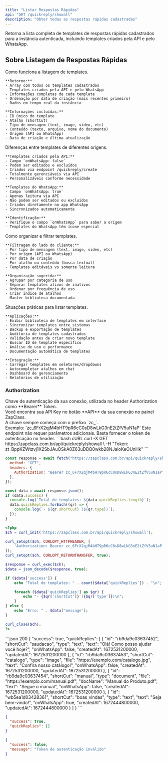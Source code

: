 ```yaml
---
title: "Listar Respostas Rápidas"
api: "GET /quickreply/showall"
description: "Obter todas as respostas rápidas cadastradas"
---
```


Retorna a lista completa de templates de respostas rápidas cadastrados para a instância autenticada, incluindo templates criados pela API e pelo WhatsApp.

## Sobre Listagem de Respostas Rápidas

<AccordionGroup>
  <Accordion title="Visão Geral da Listagem" icon="list">
    Como funciona a listagem de templates.

    **Retorno:**
    - Array com todos os templates cadastrados
    - Templates criados pela API e pelo WhatsApp
    - Informações completas de cada template
    - Ordenação por data de criação (mais recentes primeiro)
    - Dados em tempo real da instância

    **Informações incluídas:**
    - ID único do template
    - Atalho (shortCut)
    - Tipo de mensagem (text, image, video, etc)
    - Conteúdo (texto, arquivo, nome do documento)
    - Origem (API ou WhatsApp)
    - Data de criação e última atualização

  </Accordion>

  <Accordion title="Templates da API vs WhatsApp" icon="code-compare">
    Diferenças entre templates de diferentes origens.

    **Templates criados pela API:**
    - Campo `onWhatsApp: false`
    - Podem ser editados e excluídos
    - Criados via endpoint /quickreply/create
    - Totalmente gerenciáveis via API
    - Personalizáveis conforme necessidade

    **Templates do WhatsApp:**
    - Campo `onWhatsApp: true`
    - Apenas leitura via API
    - Não podem ser editados ou excluídos
    - Criados diretamente no app WhatsApp
    - Sincronizados automaticamente

    **Identificação:**
    - Verifique o campo `onWhatsApp` para saber a origem
    - Templates do WhatsApp têm ícone especial

  </Accordion>

  <Accordion title="Filtragem e Organização" icon="filter">
    Como organizar e filtrar templates.

    **Filtragem do lado do cliente:**
    - Por tipo de mensagem (text, image, video, etc)
    - Por origem (API ou WhatsApp)
    - Por data de criação
    - Por atalho ou conteúdo (busca textual)
    - Templates editáveis vs somente leitura

    **Organização sugerida:**
    - Agrupar por categoria de uso
    - Separar templates ativos de inativos
    - Ordenar por frequência de uso
    - Criar índice de atalhos
    - Manter biblioteca documentada

  </Accordion>

  <Accordion title="Casos de Uso" icon="lightbulb">
    Situações práticas para listar templates.

    **Aplicações:**
    - Exibir biblioteca de templates em interface
    - Sincronizar templates entre sistemas
    - Backup e exportação de templates
    - Auditoria de templates cadastrados
    - Validação antes de criar novo template
    - Buscar ID de template específico
    - Análise de uso e performance
    - Documentação automática de templates

    **Integração:**
    - Carregar templates em seletores/dropdowns
    - Autocompletar atalhos em chat
    - Dashboard de gerenciamento
    - Relatórios de utilização

  </Accordion>
</AccordionGroup>

### Authorization

<ParamField path="api_key" type="string" required>
  Chave de autenticação da sua conexão, utilizada no header Authorization como
  **Bearer** Token. <br />
  Você encontra sua API Key no botão **API** da sua conexão no painel ZapClass. <br />
  A chave sempre começa com o prefixo `zc_`. <br />
  Exemplo: `zc_6FrX2qjM4bHT9pR6cC0sD8wLkG3nE2tZfV5uN1aP`
</ParamField>

<Info>
  Este endpoint não requer parâmetros adicionais. Basta fornecer o token de
  autenticação no header.
</Info>

<RequestExample>
```bash cURL
curl -X GET https://zapclass.com.br/api/quickreply/showall \
  -H "Token: zt_BppKZWtzvj1X2SbJAuOSkA0Z63uDBQ0wkb28NJaloKeOUnHk"
```

```javascript JavaScript
const response = await fetch("https://zapclass.com.br/api/quickreply/showall", {
  method: "GET",
  headers: {
    Authorization: "Bearer zc_6FrX2qjM4bHT9pR6cC0sD8wLkG3nE2tZfV5uN1aP",
  },
});

const data = await response.json();
if (data.success) {
  console.log(`Total de templates: ${data.quickReplies.length}`);
  data.quickReplies.forEach((qr) => {
    console.log(`- ${qr.shortCut} (${qr.type})`);
  });
}
```

```php PHP
<?php
$ch = curl_init('https://zapclass.com.br/api/quickreply/showall');

curl_setopt($ch, CURLOPT_HTTPHEADER, [
    'Authorization: Bearer zc_6FrX2qjM4bHT9pR6cC0sD8wLkG3nE2tZfV5uN1aP'
]);
curl_setopt($ch, CURLOPT_RETURNTRANSFER, true);

$response = curl_exec($ch);
$data = json_decode($response, true);

if ($data['success']) {
    echo "Total de templates: " . count($data['quickReplies']) . "\n";

    foreach ($data['quickReplies'] as $qr) {
        echo "- {$qr['shortCut']} ({$qr['type']})\n";
    }
} else {
    echo "Erro: " . $data['message'];
}

curl_close($ch);
?>
```

</RequestExample>

<ResponseExample>
```json 200
{
  "success": true,
  "quickReplies": [
    {
      "id": "rb9da9c03637452",
      "shortCut": "saudacao",
      "type": "text",
      "text": "Olá! Como posso ajudar você hoje?",
      "onWhatsApp": false,
      "createdAt": 1672531200000,
      "updatedAt": 1672531200000
    },
    {
      "id": "rb9da9c03637453",
      "shortCut": "catalogo",
      "type": "image",
      "file": "https://exemplo.com/catalogo.jpg",
      "text": "Confira nosso catálogo!",
      "onWhatsApp": false,
      "createdAt": 1672531200000,
      "updatedAt": 1672531200000
    },
    {
      "id": "rb9da9c03637454",
      "shortCut": "manual",
      "type": "document",
      "file": "https://exemplo.com/manual.pdf",
      "docName": "Manual do Produto.pdf",
      "text": "Segue o manual",
      "onWhatsApp": false,
      "createdAt": 1672531200000,
      "updatedAt": 1672531200000
    },
    {
      "id": "wb5ea1d03428361",
      "shortCut": "boas_vindas",
      "type": "text",
      "text": "Seja bem-vindo!",
      "onWhatsApp": true,
      "createdAt": 1672444800000,
      "updatedAt": 1672444800000
    }
  ]
}
```

```json 200
{
  "success": true,
  "quickReplies": []
}
```

```json 401
{
  "success": false,
  "message": "Token de autenticação inválido"
}
```

</ResponseExample>
